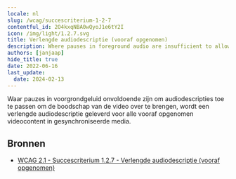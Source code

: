 ```yaml
---
locale: nl
slug: /wcag/succescriterium-1-2-7
contentful_id: 2O4kxqNBA0wQyoJ1e6tY2I
icon: /img/light/1.2.7.svg
title: Verlengde audiodescriptie (vooraf opgenomen)
description: Where pauses in foreground audio are insufficient to allow audio descriptions to convey the sense of the video, extended audio description must be provided for all prerecorded video content in synchronized media.
authors: [janjaap]
hide_title: true
date: 2022-06-16
last_update:
  date: 2024-02-13
---
```


<Hero
  title="Verlengde audiodescriptie (vooraf opgenomen)"
  image="/img/light/1.2.7.svg"
  alt="WCAG 1.2.7 icon"
  prefix="Succescriterium 1.2.7"
  suffix="Niveau AAA"
/>

Waar pauzes in voorgrondgeluid onvoldoende zijn om audiodescripties toe te passen om de boodschap van de video over te brengen, wordt een verlengde audiodescriptie geleverd voor alle vooraf opgenomen videocontent in gesynchroniseerde media.

## Bronnen

- [WCAG 2.1 - Succescriterium 1.2.7 - Verlengde audiodescriptie (vooraf opgenomen)](https://www.w3.org/Translations/WCAG21-nl/#verlengde-audiodescriptie-vooraf-opgenomen)

